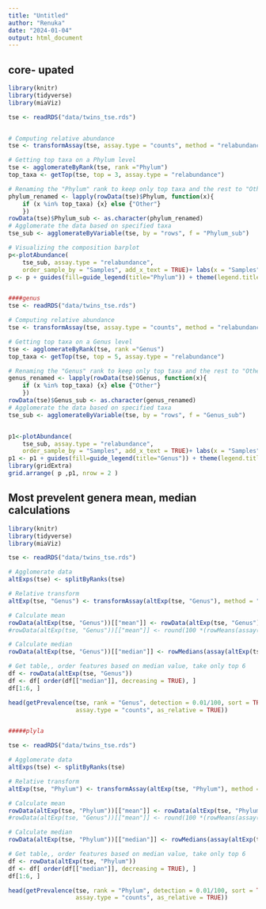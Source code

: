 ```yaml
---
title: "Untitled"
author: "Renuka"
date: "2024-01-04"
output: html_document
---
```


## core- upated 

```r
library(knitr)
library(tidyverse)
library(miaViz)

tse <- readRDS("data/twins_tse.rds")


# Computing relative abundance
tse <- transformAssay(tse, assay.type = "counts", method = "relabundance")

# Getting top taxa on a Phylum level
tse <- agglomerateByRank(tse, rank ="Phylum")
top_taxa <- getTop(tse, top = 3, assay.type = "relabundance")

# Renaming the "Phylum" rank to keep only top taxa and the rest to "Other"
phylum_renamed <- lapply(rowData(tse)$Phylum, function(x){
    if (x %in% top_taxa) {x} else {"Other"}
    })
rowData(tse)$Phylum_sub <- as.character(phylum_renamed)
# Agglomerate the data based on specified taxa
tse_sub <- agglomerateByVariable(tse, by = "rows", f = "Phylum_sub")

# Visualizing the composition barplot
p<-plotAbundance(
    tse_sub, assay.type = "relabundance",
    order_sample_by = "Samples", add_x_text = TRUE)+ labs(x = "Samples", y = "Relative abundance (%)", title = "A.Core phyla") + theme(title =element_text(size=15, face='bold'), axis.title = element_text(size = 12), axis.text = element_text(size = 13)) 
p <- p + guides(fill=guide_legend(title="Phylum")) + theme(legend.title = element_text(size = 16),legend.text = element_text(size = 14)) + theme(legend.key.size = unit(0.3, "cm"))


####genus
tse <- readRDS("data/twins_tse.rds")

# Computing relative abundance
tse <- transformAssay(tse, assay.type = "counts", method = "relabundance")

# Getting top taxa on a Genus level
tse <- agglomerateByRank(tse, rank ="Genus")
top_taxa <- getTop(tse, top = 5, assay.type = "relabundance")

# Renaming the "Genus" rank to keep only top taxa and the rest to "Other"
genus_renamed <- lapply(rowData(tse)$Genus, function(x){
    if (x %in% top_taxa) {x} else {"Other"}
    })
rowData(tse)$Genus_sub <- as.character(genus_renamed)
# Agglomerate the data based on specified taxa
tse_sub <- agglomerateByVariable(tse, by = "rows", f = "Genus_sub")


p1<-plotAbundance(
    tse_sub, assay.type = "relabundance",
    order_sample_by = "Samples", add_x_text = TRUE)+ labs(x = "Samples", y = "Relative abundance (%)", title = "B. Core genera") + theme(title =element_text(size=16, face='bold'), axis.title = element_text(size = 12), axis.text = element_text(size = 14)) 
p1 <- p1 + guides(fill=guide_legend(title="Genus")) + theme(legend.title = element_text(size = 16),legend.text = element_text(size = 14)) + theme(legend.key.size = unit(0.3, "cm"))
library(gridExtra)
grid.arrange( p ,p1, nrow = 2 )
```

## Most prevelent genera mean, median calculations

```r
library(knitr)
library(tidyverse)
library(miaViz)

tse <- readRDS("data/twins_tse.rds")

# Agglomerate data
altExps(tse) <- splitByRanks(tse)

# Relative transform
altExp(tse, "Genus") <- transformAssay(altExp(tse, "Genus"), method = "relabundance")

# Calculate mean
rowData(altExp(tse, "Genus"))[["mean"]] <- rowData(altExp(tse, "Genus"))[["mean"]] <- rowMeans(assay(altExp(tse, "Genus"), "relabundance"))
#rowData(altExp(tse, "Genus"))[["mean"]] <- round(100 *(rowMeans(assay(altExp(tse, "Genus"), "relabundance"),1))

# Calculate median
rowData(altExp(tse, "Genus"))[["median"]] <- rowMedians(assay(altExp(tse, "Genus"), "relabundance"))

# Get table,, order features based on median value, take only top 6
df <- rowData(altExp(tse, "Genus"))
df <- df[ order(df[["median"]], decreasing = TRUE), ]
df[1:6, ]

head(getPrevalence(tse, rank = "Genus", detection = 0.01/100, sort = TRUE,
                   assay.type = "counts", as_relative = TRUE))


#####plyla

tse <- readRDS("data/twins_tse.rds")

# Agglomerate data
altExps(tse) <- splitByRanks(tse)

# Relative transform
altExp(tse, "Phylum") <- transformAssay(altExp(tse, "Phylum"), method = "relabundance")

# Calculate mean
rowData(altExp(tse, "Phylum"))[["mean"]] <- rowData(altExp(tse, "Phylum"))[["mean"]] <- rowMeans(assay(altExp(tse, "Phylum"), "relabundance"))
#rowData(altExp(tse, "Genus"))[["mean"]] <- round(100 *(rowMeans(assay(altExp(tse, "Genus"), "relabundance"),1))

# Calculate median
rowData(altExp(tse, "Phylum"))[["median"]] <- rowMedians(assay(altExp(tse, "Phylum"), "relabundance"))

# Get table,, order features based on median value, take only top 6
df <- rowData(altExp(tse, "Phylum"))
df <- df[ order(df[["median"]], decreasing = TRUE), ]
df[1:6, ]

head(getPrevalence(tse, rank = "Phylum", detection = 0.01/100, sort = TRUE,
                   assay.type = "counts", as_relative = TRUE))
```

